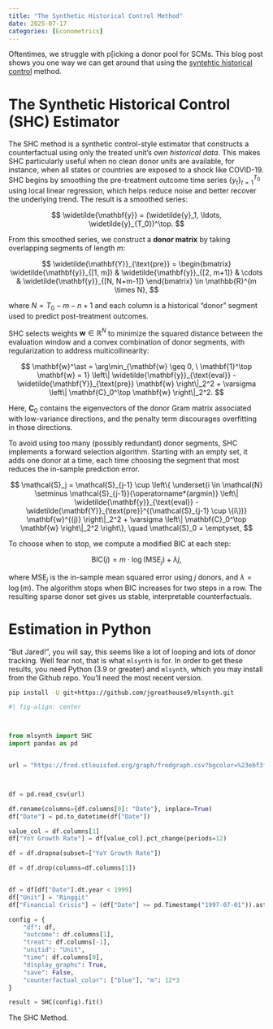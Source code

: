 ```yaml
---
title: "The Synthetic Historical Control Method"
date: 2025-07-17
categories: [Econometrics]
---
```


Oftentimes, we struggle with p[icking a donor pool for SCMs. This blog post shows you one way we can get around that using the [syntehtic historical control](https://papers.ssrn.com/sol3/papers.cfm?abstract_id=4995085) method.

# The Synthetic Historical Control (SHC) Estimator

The SHC method is a synthetic control-style estimator that constructs a counterfactual using only the treated unit’s *own historical data*. This makes SHC particularly useful when no clean donor units are available, for instance, when all states or countries are exposed to a shock like COVID-19. SHC begins by smoothing the pre-treatment outcome time series $\{y_t\}_{t=1}^{T_0}$ using local linear regression, which helps reduce noise and better recover the underlying trend. The result is a smoothed series:

$$
\widetilde{\mathbf{y}} = (\widetilde{y}_1, \ldots, \widetilde{y}_{T_0})^\top.
$$

From this smoothed series, we construct a **donor matrix** by taking overlapping segments of length $m$:

$$
\widetilde{\mathbf{Y}}_{\text{pre}} = \begin{bmatrix}
\widetilde{\mathbf{y}}_{[1, m]} & 
\widetilde{\mathbf{y}}_{[2, m+1]} & 
\cdots & 
\widetilde{\mathbf{y}}_{[N, N+m-1]}
\end{bmatrix} \in \mathbb{R}^{m \times N},
$$

where $N = T_0 - m - n + 1$ and each column is a historical “donor” segment used to predict post-treatment outcomes.

SHC selects weights $\mathbf{w} \in \mathbb{R}^N$ to minimize the squared distance between the evaluation window and a convex combination of donor segments, with regularization to address multicollinearity:

$$
\mathbf{w}^\ast = \arg\min_{\mathbf{w} \geq 0, \ \mathbf{1}^\top \mathbf{w} = 1}
\left\| \widetilde{\mathbf{y}}_{\text{eval}} - \widetilde{\mathbf{Y}}_{\text{pre}} \mathbf{w} \right\|_2^2
+ \varsigma \left\| \mathbf{C}_0^\top \mathbf{w} \right\|_2^2.
$$

Here, $\mathbf{C}_0$ contains the eigenvectors of the donor Gram matrix associated with low-variance directions, and the penalty term discourages overfitting in those directions.


To avoid using too many (possibly redundant) donor segments, SHC implements a forward selection algorithm. Starting with an empty set, it adds one donor at a time, each time choosing the segment that most reduces the in-sample prediction error.

$$
\mathcal{S}_j = \mathcal{S}_{j-1} \cup \left\{ \underset{i \in \mathcal{N} \setminus \mathcal{S}_{j-1}}{\operatorname*{argmin}} \left\| \widetilde{\mathbf{y}}_{\text{eval}} - \widetilde{\mathbf{Y}}_{\text{pre}}^{(\mathcal{S}_{j-1} \cup \{i\})} \mathbf{w}^{(j)} \right\|_2^2  + \varsigma \left\| \mathbf{C}_0^\top \mathbf{w} \right\|_2^2 \right\}, \quad \mathcal{S}_0 = \emptyset,
$$

To choose when to stop, we compute a modified BIC at each step:

$$
\text{BIC}(j) = m \cdot \log\left( \text{MSE}_j \right) + \lambda j,
$$

where $\text{MSE}_j$ is the in-sample mean squared error using $j$ donors, and $\lambda = \log(m)$. The algorithm stops when BIC increases for two steps in a row. The resulting sparse donor set gives us stable, interpretable counterfactuals.

# Estimation in Python

"But Jared!", you will say, this seems like a lot of looping and lots of donor tracking. Well fear not, that is what ```mlsynth``` is for. In order to get these results, you need Python (3.9 or greater) and ``mlsynth``, which you may install from the Github repo. You'll need the most recent version.

```bash
pip install -U git+https://github.com/jgreathouse9/mlsynth.git
```

```python

#| fig-align: center



from mlsynth import SHC
import pandas as pd


url = "https://fred.stlouisfed.org/graph/fredgraph.csv?bgcolor=%23ebf3fb&chart_type=line&drp=0&fo=open%20sans&graph_bgcolor=%23ffffff&height=450&mode=fred&recession_bars=on&txtcolor=%23444444&ts=12&tts=12&width=1320&nt=0&thu=0&trc=0&show_legend=yes&show_axis_titles=yes&show_tooltip=yes&id=EXMAUS&scale=left&cosd=1971-01-01&coed=2025-06-01&line_color=%230073e6&link_values=false&line_style=solid&mark_type=none&mw=3&lw=3&ost=-99999&oet=99999&mma=0&fml=a&fq=Monthly&fam=avg&fgst=lin&fgsnd=2020-02-01&line_index=1&transformation=lin&vintage_date=2025-07-17&revision_date=2025-07-17&nd=1971-01-01"



df = pd.read_csv(url)

df.rename(columns={df.columns[0]: "Date"}, inplace=True)
df["Date"] = pd.to_datetime(df["Date"])

value_col = df.columns[1]
df["YoY Growth Rate"] = df[value_col].pct_change(periods=12)

df = df.dropna(subset=["YoY Growth Rate"])

df = df.drop(columns=df.columns[1])


df = df[df["Date"].dt.year < 1999]
df["Unit"] = "Ringgit"
df["Financial Crisis"] = (df["Date"] >= pd.Timestamp("1997-07-01")).astype(int)

config = {
    "df": df,
    "outcome": df.columns[1],
    "treat": df.columns[-1],
    "unitid": "Unit",
    "time": df.columns[0],
    "display_graphs": True,
    "save": False,
    "counterfactual_color": ["blue"], "m": 12*3
}

result = SHC(config).fit()

```

The SHC Method.
